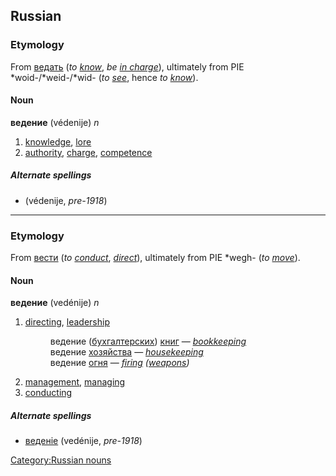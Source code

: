 ==Russian==
===Etymology===
From [[ведать]] (''to [[know]]'', ''be [[in charge]]''), ultimately from PIE *woid-/*weid-/*wid- (''to [[see]]'', hence ''to [[know]]'').

====Noun====
'''ведение''' (védenije) ''n''

# [[knowledge]], [[lore]]
# [[authority]], [[charge]], [[competence]]

=====Alternate spellings=====
*{{IPA|[[вѣдѣніе]]}} (védenije, ''pre-1918'')

----

===Etymology===
From [[вести]] (''to [[conduct]]'', ''[[direct]]''), ultimately from PIE *wegh- (''to [[move]]'').

====Noun====
'''ведение''' (vedénije) ''n''

# [[directing]], [[leadership]]
#: ведение ([[бухгалтерский|бухгалтерских]]) [[книга|книг]] — ''[[bookkeeping]]''
#: ведение [[хозяйство|хозяйства]] — ''[[housekeeping]]''
#: ведение [[огонь|огня]] — ''[[firing]] ([[weapons]])''
# [[management]], [[managing]]
# [[conducting]]

=====Alternate spellings=====
*[[веденіе]] (vedénije, ''pre-1918'')

[[Category:Russian nouns]]